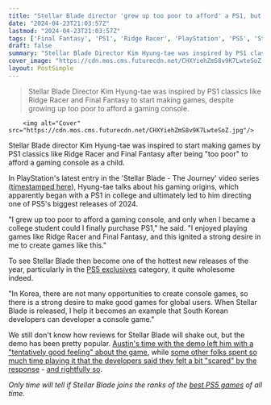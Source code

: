 ```yaml
---
title: "Stellar Blade director 'grew up too poor to afford' a PS1, but when he finally got one in college, Ridge Racer and Final Fantasy inspired him to make games"
date: "2024-04-23T21:03:57Z"
lastmod: "2024-04-23T21:03:57Z"
tags: ['Final Fantasy', 'PS1', 'Ridge Racer', 'PlayStation', 'PS5', 'Stellar Blade', 'PS5 Exclusives']
draft: false
summary: "Stellar Blade Director Kim Hyung-tae was inspired by PS1 classics like Ridge Racer and Final Fantasy to start making games, despite growing up too poor to afford a gaming console."
cover_image: "https://cdn.mos.cms.futurecdn.net/CHXYiehZmS8v9K7LwteSoZ.jpg" 
layout: PostSimple
---
```

> Stellar Blade Director Kim Hyung-tae was inspired by PS1 classics like Ridge Racer and Final Fantasy to start making games, despite growing up too poor to afford a gaming console.


        <img alt="Cover" src="https://cdn.mos.cms.futurecdn.net/CHXYiehZmS8v9K7LwteSoZ.jpg"/>
        
Stellar Blade director Kim Hyung-tae was inspired to start making games by PS1 classics like Ridge Racer and Final Fantasy after being "too poor" to afford a gaming console as a child.

In PlayStation's latest entry in the 'Stellar Blade - The Journey' video series ([timestamped here](https://youtu.be/lURBM0Mgtes?si=tRSoQgZ5WmwZKFUv&t=509)), Hyung-tae talks about his gaming origins, which apparently began with a PS1 in college and ultimately led to him directing one of PS5's biggest releases of 2024.

"I grew up too poor to afford a gaming console, and only when I became a college student could I finally purchase PS1," he said. "I enjoyed playing games like Ridge Racer and Final Fantasy, and this ignited a strong desire in me to create games like this."

To see Stellar Blade then become one of the hottest new releases of the year, particularly in the [PS5 exclusives](https://www.gamesradar.com/ps5-exclusives/) category, it quite wholesome indeed. 

"In Korea, there are not many opportunities to create console games, so there is a strong desire to make good games for global users. When Stellar Blade is released, I help it becomes an example that South Korean developers can developer a console game."

We still don't know how reviews for Stellar Blade will shake out, but the demo has been pretty popular. [Austin's time with the demo left him with a "tentatively good feeling" about the game](https://www.gamesradar.com/stellar-blade-hands-on-preview/), while [some other folks spent so much time playing it that the developers said they felt a bit "scared" by the response](https://www.gamesradar.com/stellar-blade-dev-a-bit-scared-by-diehard-fans-whove-somehow-already-put-50-hours-into-the-ps5-action-rpg-please-go-easy-on-the-demo/) - [and rightfully so](https://www.gamesradar.com/games/action/oh-thats-why-the-stellar-blade-devs-were-terrified-by-demo-players-one-fans-spent-about-60-hours-maxing-eves-skill-tree-before-the-action-rpg-is-even-out/).

*Only time will tell if Stellar Blade joins the ranks of the *[<em>best PS5 games</em>](https://www.gamesradar.com/best-ps5-games/)* of all time.*
        